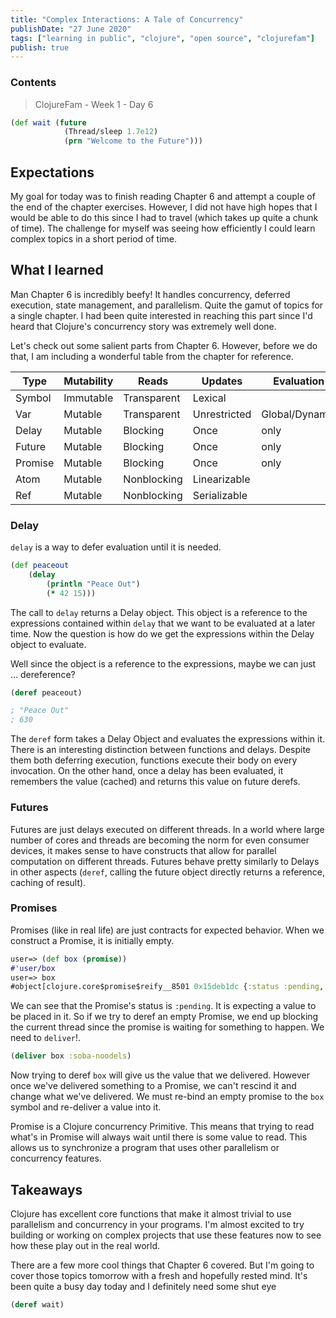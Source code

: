 ```yaml
---
title: "Complex Interactions: A Tale of Concurrency"
publishDate: "27 June 2020"
tags: ["learning in public", "clojure", "open source", "clojurefam"]
publish: true
---
```


### Contents

> ClojureFam - Week 1 - Day 6

```clojure
(def wait (future
            (Thread/sleep 1.7e12)
            (prn "Welcome to the Future")))
```

## Expectations

My goal for today was to finish reading Chapter 6 and attempt a couple of the end of the chapter exercises. However, I did not have high hopes that I would be able to do this since I had to travel (which takes up quite a chunk of time). The challenge for myself was seeing how efficiently I could learn complex topics in a short period of time.

## What I learned

Man Chapter 6 is incredibly beefy! It handles concurrency, deferred execution, state management, and parallelism. Quite the gamut of topics for a single chapter. I had been quite interested in reaching this part since I'd heard that Clojure's concurrency story was extremely well done.

Let's check out some salient parts from Chapter 6. However, before we do that, I am including a wonderful table from the chapter for reference.

| Type    | Mutability | Reads       | Updates      | Evaluation     | Scope    |
| ------- | ---------- | ----------- | ------------ | -------------- | -------- |
| Symbol  | Immutable  | Transparent | Lexical      |
| Var     | Mutable    | Transparent | Unrestricted | Global/Dynamic |
| Delay   | Mutable    | Blocking    | Once         | only           | Lazy     |
| Future  | Mutable    | Blocking    | Once         | only           | Parallel |
| Promise | Mutable    | Blocking    | Once         | only           |
| Atom    | Mutable    | Nonblocking | Linearizable |
| Ref     | Mutable    | Nonblocking | Serializable |

### Delay

`delay` is a way to defer evaluation until it is needed.

```clojure
(def peaceout
    (delay
        (println "Peace Out")
        (* 42 15)))
```

The call to `delay` returns a Delay object. This object is a reference to the expressions contained within `delay` that we want to be evaluated at a later time. Now the question is how do we get the expressions within the Delay object to evaluate.

Well since the object is a reference to the expressions, maybe we can just ... dereference?

```clojure
(deref peaceout)

; "Peace Out"
; 630
```

The `deref` form takes a Delay Object and evaluates the expressions within it. There is an interesting distinction between functions and delays. Despite them both deferring execution, functions execute their body on every invocation. On the other hand, once a delay has been evaluated, it remembers the value (cached) and returns this value on future derefs.

### Futures

Futures are just delays executed on different threads. In a world where large number of cores and threads are becoming the norm for even consumer devices, it makes sense to have constructs that allow for parallel computation on different threads. Futures behave pretty similarly to Delays in other aspects (`deref`, calling the future object directly returns a reference, caching of result).

### Promises

Promises (like in real life) are just contracts for expected behavior. When we construct a Promise, it is initially empty.

```clojure
user=> (def box (promise))
#'user/box
user=> box
#object[clojure.core$promise$reify__8501 0x15deb1dc {:status :pending, :val nil}]
```

We can see that the Promise's status is `:pending`. It is expecting a value to be placed in it. So if we try to deref an empty Promise, we end up blocking the current thread since the promise is waiting for something to happen. We need to `deliver`!.

```clojure
(deliver box :soba-noodels)
```

Now trying to deref `box` will give us the value that we delivered. However once we've delivered something to a Promise, we can't rescind it and change what we've delivered. We must re-bind an empty promise to the `box` symbol and re-deliver a value into it.

Promise is a Clojure concurrency Primitive. This means that trying to read what's in Promise will always wait until there is some value to read. This allows us to synchronize a program that uses other parallelism or concurrency features.

## Takeaways

Clojure has excellent core functions that make it almost trivial to use parallelism and concurrency in your programs. I'm almost excited to try building or working on complex projects that use these features now to see how these play out in the real world.

There are a few more cool things that Chapter 6 covered. But I'm going to cover those topics tomorrow with a fresh and hopefully rested mind. It's been quite a busy day today and I definitely need some shut eye

```clojure
(deref wait)
```
